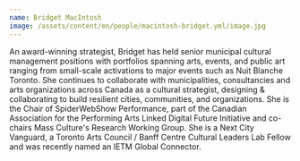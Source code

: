 ```yaml
---
name: Bridget MacIntosh
image: /assets/content/en/people/macintosh-bridget.yml/image.jpg
---
```

An award-winning strategist, Bridget has held senior municipal cultural management positions with portfolios spanning arts, events, and public art ranging from small-scale activations to major events such as Nuit Blanche Toronto. She continues to collaborate with municipalities, consultancies and arts organizations across Canada as a cultural strategist, designing & collaborating to build resilient cities, communities, and organizations. She is the Chair of SpiderWebShow Performance, part of the Canadian Association for the Performing Arts Linked Digital Future Initiative and co-chairs Mass Culture's Research Working Group. She is a Next City Vanguard, a Toronto Arts Council / Banff Centre Cultural Leaders Lab Fellow and was recently named an IETM Global Connector.
